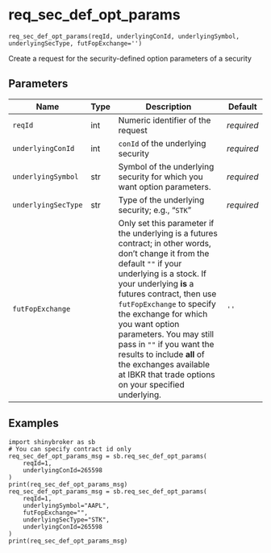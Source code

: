 # req_sec_def_opt_params { #shinybroker.req_sec_def_opt_params }

`req_sec_def_opt_params(reqId, underlyingConId, underlyingSymbol, underlyingSecType, futFopExchange='')`

Create a request for the security-defined option parameters of a security

## Parameters

| Name                | Type   | Description                                                                                                                                                                                                                                                                                                                                                                                                                                                | Default    |
|---------------------|--------|------------------------------------------------------------------------------------------------------------------------------------------------------------------------------------------------------------------------------------------------------------------------------------------------------------------------------------------------------------------------------------------------------------------------------------------------------------|------------|
| `reqId`             | int    | Numeric identifier of the request                                                                                                                                                                                                                                                                                                                                                                                                                          | _required_ |
| `underlyingConId`   | int    | `conId` of the underlying security                                                                                                                                                                                                                                                                                                                                                                                                                         | _required_ |
| `underlyingSymbol`  | str    | Symbol of the underlying security for which you want option parameters.                                                                                                                                                                                                                                                                                                                                                                                    | _required_ |
| `underlyingSecType` | str    | Type of the underlying security; e.g., "`STK`"                                                                                                                                                                                                                                                                                                                                                                                                             | _required_ |
| `futFopExchange`    |        | Only set this parameter if the underlying is a futures contract; in other words, don't change it from the default `""` if your underlying is  a stock. If your underlying **is** a futures contract, then use  `futFopExchange` to specify the exchange for which you want option  parameters. You may still pass in `""` if you want the results to  include **all** of the exchanges available at IBKR that trade  options on your specified underlying. | `''`       |

## Examples

```
import shinybroker as sb
# You can specify contract id only
req_sec_def_opt_params_msg = sb.req_sec_def_opt_params(
    reqId=1,
    underlyingConId=265598
)
print(req_sec_def_opt_params_msg)
req_sec_def_opt_params_msg = sb.req_sec_def_opt_params(
    reqId=1,
    underlyingSymbol="AAPL",
    futFopExchange="",
    underlyingSecType="STK",
    underlyingConId=265598
)
print(req_sec_def_opt_params_msg)
```